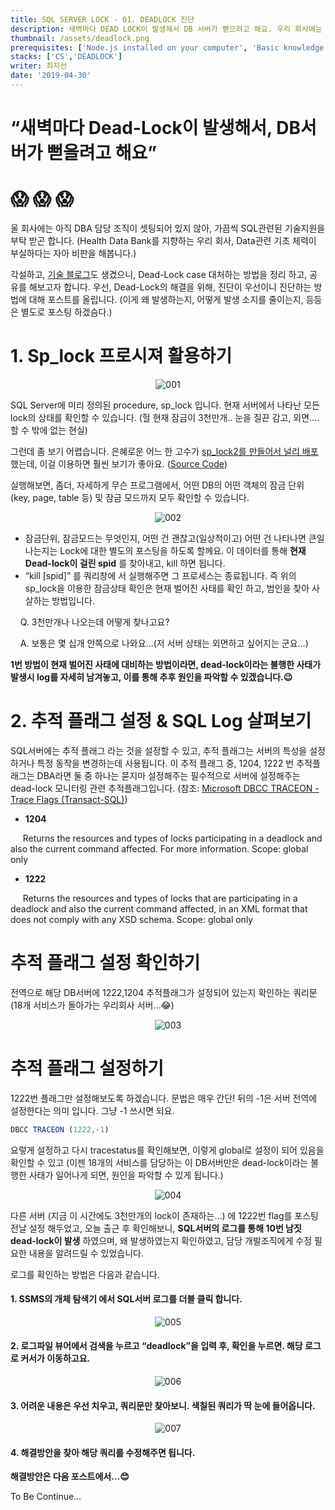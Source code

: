 ---
title: SQL SERVER LOCK - 01. DEADLOCK 진단
description: 새벽마다 DEAD LOCK이 발생해서 DB 서버가 뻗으려고 해요. 우리 회사에는 아직 DBA 담당 조직이 셋팅되어 있지 않아 가끔씩 SQL 관련 기술지원 부탁을 받기도 합니다
thumbnail: /assets/deadlock.png
prerequisites: ['Node.js installed on your computer', 'Basic knowledge working with Next.js and TypeScript']
stacks: ['CS','DEADLOCK']
writer: 최지선
date: '2019-04-30'
---


<p align="center">
    <h1>“새벽마다 Dead-Lock이 발생해서, DB서버가 뻗을려고 해요”</h1>
</p>
<p align="center">
    <h1>😱 😱 😱</h1>
</p>

울 회사에는 아직 DBA 담당 조직이 셋팅되어 있지 않아, 가끔씩 SQL관련된 기술지원을 부탁 받곤 합니다. (Health Data Bank를 지향하는 우리 회사, Data관련 기초 체력이 부실하다는 자아 비판을 해봅니다.)

각설하고, [기술 블로그](http://tech.ubcare.co.kr/)도 생겼으니, Dead-Lock case 대처하는 방법을 정리 하고, 공유를 해보고자 합니다.
우선, Dead-Lock의 해결을 위해, 진단이 우선이니 진단하는 방법에 대해 포스트를 올립니다. (이게 왜 발생하는지, 어떻게 발생 소지를 줄이는지, 등등은 별도로 포스팅 하겠슴다.)

# 1. Sp_lock 프로시져 활용하기
<p align="center">
<img src={`/20190430_JSC_DEADLOCK/001.png`} alt="001"/>
</p>

SQL Server에 미리 정의된 procedure, sp_lock 입니다. 현재 서버에서 나타난 모든 lock의 상태를 확인할 수 있습니다. (헐 현재 잠금이 3천만개.. 눈을 질끈 감고, 외면…. 할 수 밖에 없는 현실)

<p>그런데 좀 보기 어렵습니다. 
은혜로운 어느 한 고수가 <span><a className="a-custom" href="http://vyaskn.tripod.com/code.htm#sp_lock2">sp_lock2를 만들어서 널리 배포</a></span>했는데, 
이걸 이용하면 훨씬 보기가 좋아요. (<span><a  className="a-custom" href="http://vyaskn.tripod.com/code/sp_lock2.txt">Source Code</a></span>)</p>

실행해보면, 좀더, 자세하게 무슨 프로그램에서, 어떤 DB의 어떤 객체의 잠금 단위 (key, page, table 등) 및 잠금 모드까지 모두 확인할 수 있습니다.

<p align="center">
<img src={`/20190430_JSC_DEADLOCK/002.png`} alt="002"/>
</p>

- 잠금단위, 잠금모드는 무엇인지, 어떤 건 괜찮고(일상적이고) 어떤 건 나타나면 큰일나는지는 Lock에 대한 별도의 포스팅을 하도록 할께요. 이 데이터를 통해 **현재 Dead-lock이 걸린 spid** 를 찾아내고, kill 하면 됩니다.
- “kill [spid]” 를 쿼리창에 서 실행해주면 그 프로세스는 종료됩니다. 즉 위의 sp_lock을 이용한 잠금상태 확인은 현재 벌어진 사태를 확인 하고, 범인을 찾아 사살하는 방법입니다.

&nbsp;&nbsp;&nbsp;&nbsp;Q. 3천만개나 나오는데 어떻게 찾나고요?

&nbsp;&nbsp;&nbsp;&nbsp;A. 보통은 몇 십개 안쪽으로 나와요…(저 서버 상태는 외면하고 싶어지는 군요…)

**1번 방법이 현재 벌어진 사태에 대비하는 방법이라면, dead-lock이라는 불행한 사태가 발생시 log를 자세히 남겨놓고, 이를 통해 추후 원인을 파악할 수 있겠습니다.😉**

# 2. 추적 플래그 설정 & SQL Log 살펴보기

<p>SQL서버에는 추적 플래그 라는 것을 설정할 수 있고, 추적 플래그는 서버의 특성을 설정하거나 특정 동작을 변경하는데 사용됩니다. 이 추적 플래그 중, 1204, 1222 번 추적플래그는 DBA라면 둘 중 하나는 묻지마 설정해주는 필수적으로 서버에 설정해주는 dead-lock 모니터링 관련 추적플래그입니다.
(참조: <span><a className="a-custom" href="https://docs.microsoft.com/ko-kr/sql/t-sql/database-console-commands/dbcc-traceon-trace-flags-transact-sql?view=sql-server-2017">Microsoft DBCC TRACEON - Trace Flags (Transact-SQL)</a></span>)</p>

- **1204**

&nbsp;&nbsp;&nbsp;&nbsp; Returns the resources and types of locks participating in a deadlock and also the current command affected. For more information. Scope: global only
- **1222**

&nbsp;&nbsp;&nbsp;&nbsp; Returns the resources and types of locks that are participating in a deadlock and also the current command affected, in an XML format that does not comply with any XSD schema. Scope: global only

# 추적 플래그 설정 확인하기

전역으로 해당 DB서버에 1222,1204 추적플래그가 설정되어 있는지 확인하는 쿼리문
(18개 서비스가 돌아가는 우리회사 서버…😂)

<p align="center">
<img src={`/20190430_JSC_DEADLOCK/003.png`} alt="003"/>
</p>

# 추적 플래그 설정하기

1222번 플래그만 설정해보도록 하겠습니다. 문법은 매우 간단!
뒤의 -1은 서버 전역에 설정한다는 의미 입니다. 그냥 -1 쓰시면 되요.

```jsx
DBCC TRACEON (1222,-1)
```

요렇게 설정하고 다시 tracestatus를 확인해보면, 이렇게 global로 설정이 되어 있음을 확인할 수 있고
(이젠 18개의 서비스를 담당하는 이 DB서버만은 dead-lock이라는 불행한 사태가 일어나게 되면, 원인을 파악할 수 있게 됩니다.)

<p align="center">
<img src={`/20190430_JSC_DEADLOCK/004.png`} alt="004"/>
</p>


다른 서버 (지금 이 시간에도 3천만개의 lock이 존재하는…) 에 1222번 flag를 포스팅 전날 설정 해두었고,
오늘 출근 후 확인해보니, **SQL서버의 로그를 통해 10번 남짓 dead-lock이 발생** 하였으며, 왜 발생하였는지 확인하였고, 담당 개발조직에게 수정 필요한 내용을 알려드릴 수 있었습니다.

로그를 확인하는 방법은 다음과 같습니다.

#### 1. SSMS의 개체 탐색기 에서 SQL서버 로그를 더블 클릭 합니다.

<p align="center">
<img src={`/20190430_JSC_DEADLOCK/005.png`} alt="005"/>
</p>

#### 2. 로그파일 뷰어에서 검색을 누르고 “deadlock”을 입력 후, 확인을 누르면. 해당 로그로 커서가 이동하고요.

<p align="center">
<img src={`/20190430_JSC_DEADLOCK/006.png`} alt="006"/>
</p>

#### 3. 어려운 내용은 우선 치우고, 쿼리문만 찾아보니. 색칠된 쿼리가 딱 눈에 들어옵니다.

<p align="center">
<img src={`/20190430_JSC_DEADLOCK/007.png`} alt="007"/>
</p>

#### 4. 해결방안을 찾아 해당 쿼리를 수정해주면 됩니다.


**해결방안은 다음 포스트에서…😊**

To Be Continue…